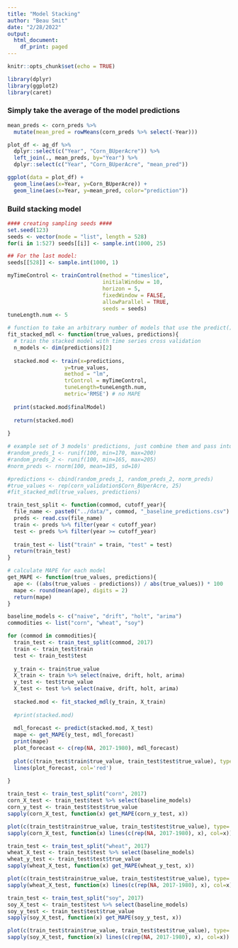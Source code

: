 ---
title: "Model Stacking"
author: "Beau Smit"
date: "2/28/2022"
output:
  html_document:
    df_print: paged
---

```{r setup, include=FALSE}
knitr::opts_chunk$set(echo = TRUE)
```

```{r message=FALSE, warning=FALSE}
library(dplyr)
library(ggplot2)
library(caret)
```

### Simply take the average of the model predictions

```{r eval=FALSE, include=FALSE}
mean_preds <- corn_preds %>% 
  mutate(mean_pred = rowMeans(corn_preds %>% select(-Year)))
```

```{r eval=FALSE, include=FALSE}
plot_df <- ag_df %>%
  dplyr::select(c("Year", "Corn_BUperAcre")) %>%
  left_join(., mean_preds, by="Year") %>%
  dplyr::select(c("Year", "Corn_BUperAcre", "mean_pred"))

ggplot(data = plot_df) + 
  geom_line(aes(x=Year, y=Corn_BUperAcre)) + 
  geom_line(aes(x=Year, y=mean_pred, color="prediction"))
```

### Build stacking model

```{r}
#### creating sampling seeds ####
set.seed(123)
seeds <- vector(mode = "list", length = 528)
for(i in 1:527) seeds[[i]] <- sample.int(1000, 25)

## For the last model:
seeds[[528]] <- sample.int(1000, 1)

myTimeControl <- trainControl(method = "timeslice",
                              initialWindow = 10,
                              horizon = 5,
                              fixedWindow = FALSE,
                              allowParallel = TRUE,
                              seeds = seeds)
tuneLength.num <- 5

# function to take an arbitrary number of models that use the predict() method and stack them
fit_stacked_mdl <- function(true_values, predictions){
  # train the stacked model with time series cross validation
  n_models <- dim(predictions)[2]
  
  stacked.mod <- train(x=predictions,
                  y=true_values,
                  method = "lm",
                  trControl = myTimeControl,
                  tuneLength=tuneLength.num,
                  metric='RMSE') # no MAPE
  
  print(stacked.mod$finalModel)
  
  return(stacked.mod)
  
}
```

```{r include=FALSE}
# example set of 3 models' predictions, just combine them and pass into fit_stacked_mdl()
#random_preds_1 <- runif(100, min=170, max=200)
#random_preds_2 <- runif(100, min=165, max=205)
#norm_preds <- rnorm(100, mean=185, sd=10)

#predictions <- cbind(random_preds_1, random_preds_2, norm_preds)
#true_values <- rep(corn_validation$Corn_BUperAcre, 25)
#fit_stacked_mdl(true_values, predictions)
```

```{r}
train_test_split <- function(commod, cutoff_year){
  file_name <- paste0("../data/", commod, "_baseline_predictions.csv")
  preds <- read.csv(file_name)
  train <- preds %>% filter(year < cutoff_year)
  test <- preds %>% filter(year >= cutoff_year)
  
  train_test <- list("train" = train, "test" = test)
  return(train_test)
}
```

```{r}
# calculate MAPE for each model
get_MAPE <- function(true_values, predictions){
  ape <- ((abs(true_values - predictions)) / abs(true_values)) * 100
  mape <- round(mean(ape), digits = 2)
  return(mape)
}
```

```{r}
baseline_models <- c("naive", "drift", "holt", "arima")
commodities <- list("corn", "wheat", "soy")

for (commod in commodities){
  train_test <- train_test_split(commod, 2017)
  train <- train_test$train
  test <- train_test$test
  
  y_train <- train$true_value
  X_train <- train %>% select(naive, drift, holt, arima)
  y_test <- test$true_value
  X_test <- test %>% select(naive, drift, holt, arima)
  
  stacked.mod <- fit_stacked_mdl(y_train, X_train)
  
  #print(stacked.mod)
  
  mdl_forecast <- predict(stacked.mod, X_test)
  mape <- get_MAPE(y_test, mdl_forecast)
  print(mape)
  plot_forecast <- c(rep(NA, 2017-1980), mdl_forecast)
  
  plot(c(train_test$train$true_value, train_test$test$true_value), type='l', main=commod)
  lines(plot_forecast, col='red')
  
}
```


```{r}
train_test <- train_test_split("corn", 2017)
corn_X_test <- train_test$test %>% select(baseline_models)
corn_y_test <- train_test$test$true_value
sapply(corn_X_test, function(x) get_MAPE(corn_y_test, x))

plot(c(train_test$train$true_value, train_test$test$true_value), type='l', main='Corn')
sapply(corn_X_test, function(x) lines(c(rep(NA, 2017-1980), x), col=x))
```

```{r}
train_test <- train_test_split("wheat", 2017)
wheat_X_test <- train_test$test %>% select(baseline_models)
wheat_y_test <- train_test$test$true_value
sapply(wheat_X_test, function(x) get_MAPE(wheat_y_test, x))

plot(c(train_test$train$true_value, train_test$test$true_value), type='l', main='Wheat')
sapply(wheat_X_test, function(x) lines(c(rep(NA, 2017-1980), x), col=x))
```


```{r}
train_test <- train_test_split("soy", 2017)
soy_X_test <- train_test$test %>% select(baseline_models)
soy_y_test <- train_test$test$true_value
sapply(soy_X_test, function(x) get_MAPE(soy_y_test, x))

plot(c(train_test$train$true_value, train_test$test$true_value), type='l', main='Soy')
sapply(soy_X_test, function(x) lines(c(rep(NA, 2017-1980), x), col=x))
```

